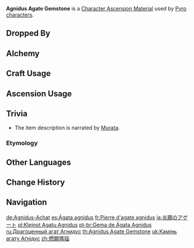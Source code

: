 {{Item Infobox
|id           = 104114
|image        = Item Agnidus Agate Gemstone.png
|type         = Character Ascension Materials
|invCategory  = Character Development Items
|group        = Agnidus Agate
|group2       = Ascension Gems
|quality      = 5
|description  = Character Ascension material.<br />"A pilgrimage for a wish; a battle to earn a name...<br />Burnt to cinders for a dream.<br />If the intention yet remains, achieved {{Obf|--}}'s truth he has."
|source1      = Dropped by [[Normal Bosses]] and [[Weekly Bosses]] (Lv. 75+)
|source2      = [[Alchemy]] (AR 45+)
}}
'''Agnidus Agate Gemstone''' is a [[Character Ascension Material]] used by [[Pyro]] [[characters]].

==Dropped By==
{{Dropped By|level=75}}

==Alchemy==
{{Recipe
|type = Crafting
|Agnidus Agate Chunk = 3
|Mora = 2,700
|sort = Agnidus Agate Chunk;Mora
}}
{{Recipe
|type = Converting
|Varunada Lazurite Gemstone = 1
|Dust of Azoth = 27
|sort = Varunada Lazurite Gemstone;Dust of Azoth
}}
{{Recipe
|type = Converting
|Nagadus Emerald Gemstone = 1
|Dust of Azoth = 27
|sort = Nagadus Emerald Gemstone;Dust of Azoth
}}
{{Recipe
|type = Converting
|Vajrada Amethyst Gemstone = 1
|Dust of Azoth = 27
|sort = Vajrada Amethyst Gemstone;Dust of Azoth
}}
{{Recipe
|type = Converting
|Vayuda Turquoise Gemstone = 1
|Dust of Azoth = 27
|sort = Vayuda Turquoise Gemstone;Dust of Azoth
}}
{{Recipe
|type = Converting
|Shivada Jade Gemstone = 1
|Dust of Azoth = 27
|sort = Shivada Jade Gemstone;Dust of Azoth
}}
{{Recipe
|type = Converting
|Prithiva Topaz Gemstone = 1
|Dust of Azoth = 27
|sort = Prithiva Topaz Gemstone;Dust of Azoth
}}

==Craft Usage==
{{Craft Usage}}

==Ascension Usage==
{{Ascension Usage}}

==Trivia==
*The item description is narrated by [[Murata]].

===Etymology===
{{Transclude|Agnidus Agate|Etymology}}

==Other Languages==
{{Other Languages
|en      = Agnidus Agate Gemstone
|zhs     = 燃愿玛瑙
|zhs_rm  = Rán Yuàn Mǎnǎo
|zht     = 燃願瑪瑙
|zht_rm  = Rán Yuàn Mǎnǎo
|zh_tl   = Burning Wish Agate
|ja      = 炎願のアゲート
|ja_rm   = Engan no Ageeto{{Assumed}}
|ja_tl   = Agate of Burning Desire
|ko      = 불타오르는 마노
|ko_tl   = Burning Agate
|es      = Ágata agnidus
|es_tl   = Agnidus Agate
|fr      = Pierre d'agate agnidus
|fr_tl   = Agnidus Agate Stone
|ru      = Драгоценный агат Агнидус
|ru_tl   = Precious Agnidus Agate
|th      = Agnidus Agate Gemstone
|vi      = {{tt|Mã Não|瑪瑙}} Cháy
|vi_tl   = Burning Agate
|de      = Agnidus-Achat
|de_tl   = Agnidus Agate
|id      = Agnidus Agate Gemstone
|pt      = Gema de Ágata Agnidus
|pt_tl   = 
|tr      = Agnidus Akiği Külçesi
|tr_tl   = 
|it      = Gemma d'agata Agnidus
|it_tl   = Agnidus Agate Gem
}}

==Change History==
{{Change History|1.0}}

==Navigation==
{{Development Item Navbox|Character Ascension Materials}}

[[de:Agnidus-Achat]]
[[es:Ágata agnidus]]
[[fr:Pierre d'agate agnidus]]
[[ja:炎願のアゲート]]
[[pl:Klejnot Agatu Agnidus]]
[[pt-br:Gema de Ágata Agnidus]]
[[ru:Драгоценный агат Агнидус]]
[[th:Agnidus Agate Gemstone]]
[[uk:Камінь агату Аґнідус]]
[[zh:燃願瑪瑙]]